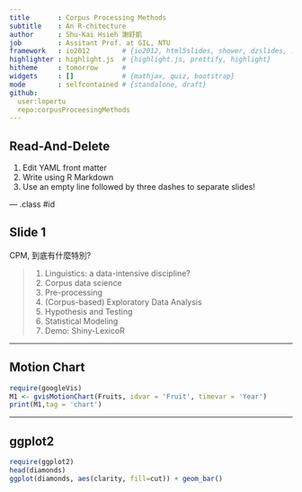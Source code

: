 ```yaml
---
title       : Corpus Processing Methods
subtitle    : An R-chitecture
author      : Shu-Kai Hsieh 謝舒凱
job         : Assitant Prof. at GIL, NTU
framework   : io2012        # {io2012, html5slides, shower, dzslides, ...}
highlighter : highlight.js  # {highlight.js, prettify, highlight}
hitheme     : tomorrow      # 
widgets     : []            # {mathjax, quiz, bootstrap}
mode        : selfcontained # {standalone, draft}
github:
  user:lopertu
  repo:corpusProceesingMethods
---
```


## Read-And-Delete

1. Edit YAML front matter
2. Write using R Markdown
3. Use an empty line followed by three dashes to separate slides!

--- .class #id 

## Slide 1

CPM, 到底有什麼特別?

> 1. Linguistics: a data-intensive discipline? 
> 2. Corpus data science
> 3. Pre-processing
> 4. (Corpus-based) Exploratory Data Analysis 
> 5. Hypothesis and Testing
> 6. Statistical Modeling
> 7. Demo: Shiny-LexicoR 

---

## Motion Chart

```r
require(googleVis)
M1 <- gvisMotionChart(Fruits, idvar = 'Fruit', timevar = 'Year')
print(M1,tag = 'chart')
```

---

## ggplot2

```r
require(ggplot2)
head(diamonds)
ggplot(diamonds, aes(clarity, fill=cut)) + geom_bar()
```



